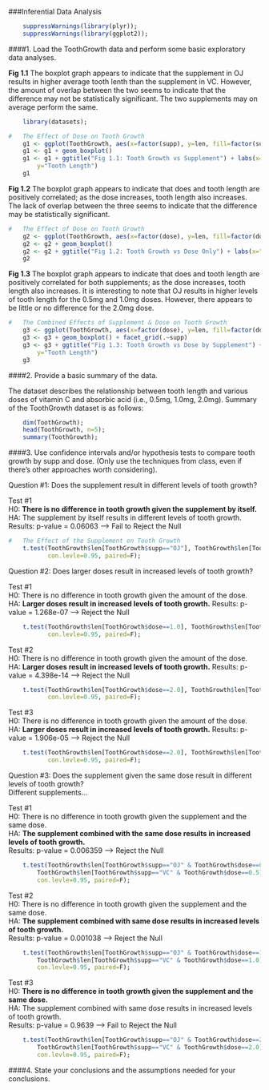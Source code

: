 ###Inferential Data Analysis

```r
    suppressWarnings(library(plyr));
    suppressWarnings(library(ggplot2));
```
  
  
####1. Load the ToothGrowth data and perform some basic exploratory data analyses.
  
**Fig 1.1**  The boxplot graph appears to indicate that the supplement in OJ results in higher average tooth lenth than the supplement in VC.  However, the amount of overlap between the two seems to indicate that the difference may not be statistically significant.  The two supplements may on average perform the same.
```r
    library(datasets);

#   The Effect of Dose on Tooth Growth
    g1 <- ggplot(ToothGrowth, aes(x=factor(supp), y=len, fill=factor(supp)))
    g1 <- g1 + geom_boxplot() 
    g1 <- g1 + ggtitle("Fig 1.1: Tooth Growth vs Supplement") + labs(x="Supplement", 
        y="Tooth Length")
    g1
```

**Fig 1.2**  The boxplot graph appears to indicate that does and tooth length are positively correlated; as the dose increases, tooth length also increases.  The lack of overlap between the three seems to indicate that the difference may be statistically significant.  
```r
#   The Effect of Dose on Tooth Growth
    g2 <- ggplot(ToothGrowth, aes(x=factor(dose), y=len, fill=factor(dose)))
    g2 <- g2 + geom_boxplot() 
    g2 <- g2 + ggtitle("Fig 1.2: Tooth Growth vs Dose Only") + labs(x="Dose", y="Tooth Length")
    g2
```
  
**Fig 1.3**  The boxplot graph appears to indicate that does and tooth length are positively correlated for both supplements; as the dose increases, tooth length also increases.  It is interesting to note that OJ results in higher levels of tooth length for the 0.5mg and 1.0mg doses.  However, there appears to be little or no difference for the 2.0mg dose.  
```r
#   The Combined Effects of Supplement & Dose on Tooth Growth
    g3 <- ggplot(ToothGrowth, aes(x=factor(dose), y=len, fill=factor(dose)))
    g3 <- g3 + geom_boxplot() + facet_grid(.~supp) 
    g3 <- g3 + ggtitle("Fig 1.3: Tooth Growth vs Dose by Supplement") + labs(x="Dose", 
        y="Tooth Length")
    g3
```
  
####2. Provide a basic summary of the data.

The dataset describes the relationship between tooth length and various doses of vitamin C and absorbic acid (i.e., 0.5mg, 1.0mg, 2.0mg).  Summary of the ToothGrowth dataset is as follows:
```r
    dim(ToothGrowth);
    head(ToothGrowth, n=5);
    summary(ToothGrowth);
```

####3. Use confidence intervals and/or hypothesis tests to compare tooth growth by supp and dose. (Only use the techniques from class, even if there's other approaches worth considering).
  
Question #1: Does the supplement result in different levels of tooth growth?  
  
Test #1  
H0: **There is no difference in tooth growth given the supplement by itself.**  
HA: The supplement by itself results in different levels of tooth growth.  
Results: p-value = 0.06063 --> Fail to Reject the Null
```r
#   The Effect of the Supplement on Tooth Growth
    t.test(ToothGrowth$len[ToothGrowth$supp=="OJ"], ToothGrowth$len[ToothGrowth$supp=="VC"],
           con.levle=0.95, paired=F);
```
  
Question #2: Does larger doses result in increased levels of tooth growth? 
  
Test #1  
H0: There is no difference in tooth growth given the amount of the dose.  
HA: **Larger doses result in increased levels of tooth growth.**
Results: p-value = 1.268e-07 --> Reject the Null  
```r
    t.test(ToothGrowth$len[ToothGrowth$dose==1.0], ToothGrowth$len[ToothGrowth$dose==0.5],
           con.levle=0.95, paired=F);
```
  
Test #2  
H0: There is no difference in tooth growth given the amount of the dose.  
HA: **Larger doses result in increased levels of tooth growth.**
Results: p-value = 4.398e-14 --> Reject the Null  
```r
    t.test(ToothGrowth$len[ToothGrowth$dose==2.0], ToothGrowth$len[ToothGrowth$dose==0.5],
           con.levle=0.95, paired=F);
```
  
Test #3  
H0: There is no difference in tooth growth given the amount of the dose.  
HA: **Larger doses result in increased levels of tooth growth.**
Results: p-value = 1.906e-05 --> Reject the Null  
```r
    t.test(ToothGrowth$len[ToothGrowth$dose==2.0], ToothGrowth$len[ToothGrowth$dose==1.0],
           con.levle=0.95, paired=F);
```
  
Question #3: Does the supplement given the same dose result in different levels of tooth growth?  
Different supplements...  
  
Test #1  
H0: There is no difference in tooth growth given the supplement and the same dose.  
HA: **The supplement combined with the same dose results in increased levels of tooth growth.**  
Results: p-value = 0.006359 --> Reject the Null 
```r
    t.test(ToothGrowth$len[ToothGrowth$supp=="OJ" & ToothGrowth$dose==0.5], 
        ToothGrowth$len[ToothGrowth$supp=="VC" & ToothGrowth$dose==0.5], 
        con.levle=0.95, paired=F);
```
  
Test #2  
H0: There is no difference in tooth growth given the supplement and the same dose.  
HA: **The supplement combined with same dose results in increased levels of tooth growth.**  
Results: p-value = 0.001038 --> Reject the Null 
```r
    t.test(ToothGrowth$len[ToothGrowth$supp=="OJ" & ToothGrowth$dose==1.0], 
        ToothGrowth$len[ToothGrowth$supp=="VC" & ToothGrowth$dose==1.0], 
        con.levle=0.95, paired=F);
```
  
Test #3  
H0: **There is no difference in tooth growth given the supplement and the same dose.**  
HA: The supplement combined with same dose results in increased levels of tooth growth.  
Results: p-value = 0.9639 --> Fail to Reject the Null
```r
    t.test(ToothGrowth$len[ToothGrowth$supp=="OJ" & ToothGrowth$dose==2.0], 
        ToothGrowth$len[ToothGrowth$supp=="VC" & ToothGrowth$dose==2.0], 
        con.levle=0.95, paired=F);
```
  
####4. State your conclusions and the assumptions needed for your conclusions. 
  

